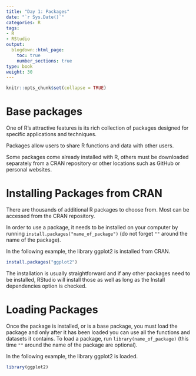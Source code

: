 ```yaml
---
title: "Day 1: Packages"
date: "`r Sys.Date()`"
categories: R
tags:
- R
- RStudio
output:
  blogdown::html_page:
    toc: true
    number_sections: true
type: book
weight: 30
---
```


```r
knitr::opts_chunk$set(collapse = TRUE)
```

# Base packages
One of R’s attractive features is its rich collection of packages designed for specific applications and techniques. 

Packages allow users to share R functions and data with other users. 

Some packages come already installed with R, others must be downloaded separately from a CRAN repository or other locations such as GitHub or personal websites.



# Installing Packages from CRAN
There are thousands of additional R packages to choose from. Most can be accessed from the CRAN repository. 

In order to use a package, it needs to be installed on your computer by running `install.packages("name_of_package")` (do not forget `""` around the name of the package).


In the following example, the library ggplot2 is installed from CRAN.

```r
install.packages("ggplot2")
```

The installation is usually straightforward and if any other packages need to be installed, RStudio will install those as well as long as the Install dependencies option is checked.

# Loading Packages 
Once the package is installed, or is a base package, you must load the package and only after it has been loaded you can use all the functions and datasets it contains. To load a package, run `library(name_of_package)` (this time `""` around the name of the package are optional).

In the following example, the library ggplot2 is loaded.

```r
library(ggplot2)
```

